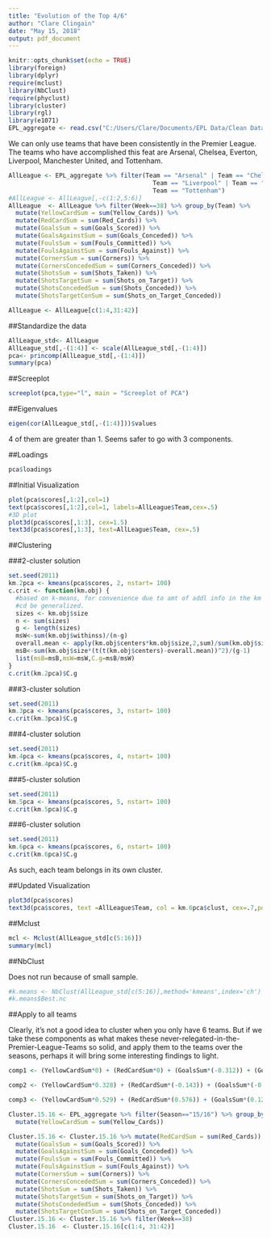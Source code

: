 ```yaml
---
title: "Evolution of the Top 4/6"
author: "Clare Clingain"
date: "May 15, 2018"
output: pdf_document
---
```


```r
knitr::opts_chunk$set(echo = TRUE)
library(foreign)
library(dplyr)
require(mclust)
library(NbClust)
require(phyclust)
library(cluster)
library(rgl)
library(e1071)
EPL_aggregate <- read.csv("C:/Users/Clare/Documents/EPL Data/Clean Data/EPL_aggregate.csv")
```

We can only use teams that have been consistently in the Premier League. The teams who have accomplished this feat are Arsenal, Chelsea, Everton, Liverpool, Manchester United, and Tottenham.

```r
AllLeague <- EPL_aggregate %>% filter(Team == "Arsenal" | Team == "Chelsea" | Team == "Everton" |
                                        Team == "Liverpool" | Team == "Man United" |
                                        Team == "Tottenham")
#AllLeague <- AllLeague[,-c(1:2,5:6)]
AllLeague  <- AllLeague %>% filter(Week==38) %>% group_by(Team) %>%
  mutate(YellowCardSum = sum(Yellow_Cards)) %>%
  mutate(RedCardSum = sum(Red_Cards)) %>% 
  mutate(GoalsSum = sum(Goals_Scored)) %>%
  mutate(GoalsAgainstSum = sum(Goals_Conceded)) %>% 
  mutate(FoulsSum = sum(Fouls_Committed)) %>% 
  mutate(FoulsAgainstSum = sum(Fouls_Against)) %>%
  mutate(CornersSum = sum(Corners)) %>% 
  mutate(CornersConcededSum = sum(Corners_Conceded)) %>% 
  mutate(ShotsSum = sum(Shots_Taken)) %>%
  mutate(ShotsTargetSum = sum(Shots_on_Target)) %>%
  mutate(ShotsConcededSum = sum(Shots_Conceded)) %>% 
  mutate(ShotsTargetConSum = sum(Shots_on_Target_Conceded))

AllLeague <- AllLeague[c(1:4,31:42)]
```

##Standardize the data

```r
AllLeague_std<- AllLeague
AllLeague_std[,-(1:4)] <- scale(AllLeague_std[,-(1:4)])
pca<- princomp(AllLeague_std[,-(1:4)])
summary(pca)
```

##Screeplot

```r
screeplot(pca,type="l", main = "Screeplot of PCA")
```

##Eigenvalues

```r
eigen(cor(AllLeague_std[,-(1:4)]))$values 

```
4 of them are greater than 1. Seems safer to go with 3 components. 

##Loadings

```r
pca$loadings
```

##Initial Visualization

```r
plot(pca$scores[,1:2],col=1)
text(pca$scores[,1:2],col=1, labels=AllLeague$Team,cex=.5)
#3D plot
plot3d(pca$scores[,1:3], cex=1.5)
text3d(pca$scores[,1:3], text=AllLeague$Team, cex=.5)
```

##Clustering

###2-cluster solution

```r
set.seed(2011)
km.2pca <- kmeans(pca$scores, 2, nstart= 100)
c.crit <- function(km.obj) {
  #based on k-means, for convenience due to amt of addl info in the km result object.
  #cd be generalized.
  sizes <- km.obj$size
  n <- sum(sizes)
  g <- length(sizes)
  msW<-sum(km.obj$withinss)/(n-g)
  overall.mean <- apply(km.obj$centers*km.obj$size,2,sum)/sum(km.obj$size)
  msB<-sum(km.obj$size*(t(t(km.obj$centers)-overall.mean))^2)/(g-1)
  list(msB=msB,msW=msW,C.g=msB/msW)
}
c.crit(km.2pca)$C.g
```
###3-cluster solution

```r
set.seed(2011)
km.3pca <- kmeans(pca$scores, 3, nstart= 100)
c.crit(km.3pca)$C.g
```
###4-cluster solution

```r
set.seed(2011)
km.4pca <- kmeans(pca$scores, 4, nstart= 100)
c.crit(km.4pca)$C.g
```

###5-cluster solution

```r
set.seed(2011)
km.5pca <- kmeans(pca$scores, 5, nstart= 100)
c.crit(km.5pca)$C.g
```
###6-cluster solution

```r
set.seed(2011)
km.6pca <- kmeans(pca$scores, 6, nstart= 100)
c.crit(km.6pca)$C.g
```
As such, each team belongs in its own cluster. 

##Updated Visualization

```r
plot3d(pca$scores)
text3d(pca$scores, text =AllLeague$Team, col = km.6pca$clust, cex=.7,pos=3)
```

##Mclust

```r
mcl <- Mclust(AllLeague_std[c(5:16)])
summary(mcl)
```
##NbClust

Does not run because of small sample. 

```r
#k.means <- NbClust(AllLeague_std[c(5:16)],method='kmeans',index='ch')
#k.means$Best.nc
```

##Apply to all teams

Clearly, it's not a good idea to cluster when you only have 6 teams. But if we take these components as what makes these never-relegated-in-the-Premier-League-Teams so solid, and apply them to the teams over the seasons, perhaps it will bring some interesting findings to light. 

```r
comp1 <- (YellowCardSum*0) + (RedCardSum*0) + (GoalsSum*(-0.312)) + (GoalsAgainstSum*0.388) + (FoulsSum*(-0.178)) + (FoulsAgainstSum*0.102) + (CornersSum*(-0.169)) + (CornersConcededSum*0.404) + (ShotsSum*(-0.352)) + (ShotsTargetSum*(-0.179)) + (ShotsConcededSum*0.438) + (ShotsTargetConSum*0.409)

comp2 <- (YellowCardSum*0.328) + (RedCardSum*(-0.143)) + (GoalsSum*(-0.327)) + (GoalsAgainstSum*0) + (FoulsSum*(0.392)) + (FoulsAgainstSum*(-0.411)) + (CornersSum*(0.397)) + (CornersConcededSum*0) + (ShotsSum*(0.256)) + (ShotsTargetSum*(-0.450)) + (ShotsConcededSum*0) + (ShotsTargetConSum*0.104)

comp3 <- (YellowCardSum*0.529) + (RedCardSum*(0.576)) + (GoalsSum*(0.120)) + (GoalsAgainstSum*(-0.261)) + (FoulsSum*(0.323)) + (FoulsAgainstSum*(0.226)) + (CornersSum*(-0.135)) + (CornersConcededSum*0.278) + (ShotsSum*(-0.151)) + (ShotsTargetSum*(0)) + (ShotsConcededSum*0) + (ShotsTargetConSum*(-0.177))
```

```r
Cluster.15.16 <- EPL_aggregate %>% filter(Season=="15/16") %>% group_by(Team) %>%
  mutate(YellowCardSum = sum(Yellow_Cards))

Cluster.15.16 <- Cluster.15.16 %>% mutate(RedCardSum = sum(Red_Cards)) %>% 
  mutate(GoalsSum = sum(Goals_Scored)) %>%
  mutate(GoalsAgainstSum = sum(Goals_Conceded)) %>% 
  mutate(FoulsSum = sum(Fouls_Committed)) %>% 
  mutate(FoulsAgainstSum = sum(Fouls_Against)) %>%
  mutate(CornersSum = sum(Corners)) %>% 
  mutate(CornersConcededSum = sum(Corners_Conceded)) %>% 
  mutate(ShotsSum = sum(Shots_Taken)) %>%
  mutate(ShotsTargetSum = sum(Shots_on_Target)) %>%
  mutate(ShotsCondededSum = sum(Shots_Conceded)) %>% 
  mutate(ShotsTargetConSum = sum(Shots_on_Target_Conceded))
Cluster.15.16 <- Cluster.15.16 %>% filter(Week==38)
Cluster.15.16  <- Cluster.15.16[c(1:4, 31:42)]
```

